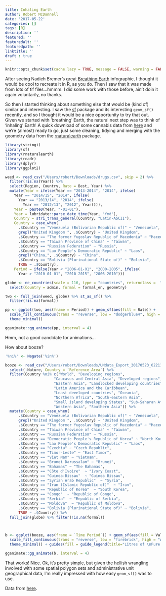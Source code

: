 ```yaml
---
title: Inhaling Earth
author: Robert McDonnell
date: '2017-05-22'
categories: []
tags: [R]
description: ''
featured: ''
featuredalt: ''
featuredpath: ''
linktitle: ''
draft : true
---
```


```r
knitr::opts_chunk$set(cache.lazy = TRUE, message = FALSE, warning = FALSE, eval = FALSE)
```

After seeing Nadieh Bremer's great [Breathing Earth](http://www.datasketch.es/april/code/nadieh/) infographic, I thought it would be cool to recreate it in R, as you do. Then I saw that it was made from lots of tif files...hmmm. I did some work with those before, ain't doin it again voluntarily, no thanks.   

So then I started thinking about something else that would be (kind of) similar and interesting. I saw the [sf](https://github.com/edzer/sfr) package and its interesting `geom_sf()` recently, and so I thought it would be a nice opportunity to try that out. Given we started with 'breathing' Earth, the natural next step was to think of 'inhaling' Earth! A quick download of some cannabis data from [here](https://data.unodc.org/?lf=1&lng=en) and we're (almost) ready to go, just some cleaning, tidying and merging with the geometry data from the [rnaturalearth](https://github.com/ropenscilabs/rnaturalearth) package. 

```r
library(stringi)
library(sf)
library(rnaturalearth)
library(readr)
library(dplyr)
library(ggplot2)

weed <- read_csv("/Users/robert/Downloads/drugs.csv", skip = 2) %>% 
  filter(!is.na(Year)) %>% 
  select(Region, Country, Rate = Best, Year) %>% 
  mutate(Year = ifelse(Year == "2013-2014", "2014", ifelse(
    Year == "2014/15", "2014", ifelse(
      Year == "2013/14", "2014", ifelse(
        Year == "2012/13", "2012", Year)))),
    Year = paste0(Year, "-01-01"), 
    Year = lubridate::parse_date_time(Year, "Ymd"),
    Country = stri_trans_general(Country, "Latin-ASCII"),
    Country = case_when(
      .$Country == "Venezuela (Bolivarian Republic of)" ~ "Venezuela",
      grepl("United Kingdom ", .$Country) ~ "United Kingdom",
      .$Country == "The former Yugoslav Republic of Macedonia" ~ "Macedonia",
      .$Country == "Taiwan Province of China" ~ "Taiwan",
      .$Country == "Russian Federation" ~ "Russia",
      .$Country == "Lao People's Democratic Republic" ~ "Laos",
      grepl("China,", .$Country) ~ "China",
      .$Country == "Bolivia (Plurinational State of)" ~ "Bolivia",
      TRUE ~ .$Country),
    Period = ifelse(Year < "2006-01-01", "2000-2005", ifelse(
      Year > "2010-01-01", "2010-2015", "2006-2010")))

globe <- ne_countries(scale = 110, type = "countries", returnclass =  "sf") %>% 
  select(Country = admin, formal = formal_en, geometry)

two <- full_join(weed, globe) %>% st_as_sf() %>%
  filter(!is.na(formal))

pp <- ggplot(two, aes(frame = Period)) + geom_sf(aes(fill = Rate)) +
  scale_fill_continuous(trans = "reverse", low = "dodgerblue4", high = "white") +
  theme_minimal()

gganimate::gg_animate(pp, interval = 4)

```


Hmm, not a good candidate for animations...


How about booze?


```r
'%ni%' <- Negate('%in%')

booze <- read_csv("/Users/robert/Downloads/UNdata_Export_20170523_022116370.csv") %>% 
  select(-Nature, Country = `Reference Area`) %>% 
  filter(Country %ni% c("World", "Developing regions",
                      "Caucasus and Central Asia", "Developed regions",
                      "Eastern Asia", "Landlocked developing countries",
                      "Latin America and the Caribbean", 
                      "Least developed countries", "Oceania",
                      "Northern Africa", "South-eastern Asia",
                      "Small island developing States", "Sub-Saharan Africa",
                      "Western Asia", "Southern Asia")) %>% 
  mutate(Country = case_when(
      .$Country == "Venezuela (Bolivarian Republic of)" ~ "Venezuela",
      grepl("United Kingdom ", .$Country) ~ "United Kingdom",
      .$Country == "The former Yugoslav Republic of Macedonia" ~ "Macedonia",
      .$Country == "Taiwan Province of China" ~ "Taiwan",
      .$Country == "Russian Federation" ~ "Russia",
      .$Country == "Democratic People's Republic of Korea" ~ "North Korea",
      .$Country == "Lao People's Democratic Republic" ~ "Laos",
      .$Country == "Czechia" ~ "Czech Republic",
      .$Country == "Timor-Leste" ~ "East Timor",
      .$Country == "Viet Nam" ~ "Vietnam",
      .$Country == "Brunei Darussalam" ~ "Brunei",
      .$Country == "Bahamas" ~ "The Bahamas",
      .$Country == "Côte d'Ivoire"  ~ "Ivory Coast",
      .$Country == "Guinea-Bissau"  ~ "Guinea Bissau",
      .$Country == "Syrian Arab Republic"  ~ "Syria",
      .$Country == "Iran (Islamic Republic of)"  ~ "Iran",
      .$Country == "Republic of Korea"  ~ "South Korea",
      .$Country == "Congo"  ~ "Republic of Congo",
      .$Country == "Serbia"  ~ "Republic of Serbia",
      .$Country == "Moldova"  ~ "Republic of Moldova",
      .$Country == "Bolivia (Plurinational State of)" ~ "Bolivia",
      TRUE ~ .$Country)) %>% 
  full_join(globe) %>% filter(!is.na(formal))
  


b <- ggplot(booze, aes(frame = `Time Period`)) + geom_sf(aes(fill = Value)) +
  scale_fill_continuous(trans = "reverse", low = "firebrick", high = "white") +
  theme_minimal() + guides(fill = guide_legend(title="Litres of \nPure Alcohol"))

gganimate::gg_animate(b, interval = 4)
```

That works! Nice. Ok, it's pretty simple, but given the hellish wrangling involved with some spatial polygon sets and administrative unit geographical data, I'm really impressed with how easy `geom_sf()` was to use.  





Data from [here](http://data.un.org/Data.aspx?q=alcohol&d=SDGs&f=series%3aSH_ALC_CONSPT). 